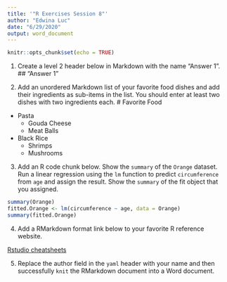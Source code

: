 ```yaml
---
title: '"R Exercises Session 8"'
author: "Edwina Luc"
date: "6/29/2020"
output: word_document
---
```


```r
knitr::opts_chunk$set(echo = TRUE)
```

1. Create a level 2 header below in Markdown with the name "Answer 1".
## "Answer 1"

2. Add an unordered Markdown list of your favorite food dishes and
add their ingredients as sub-items in the list. You should enter at least two
dishes with two ingredients each.
# Favorite Food
* Pasta
  * Gouda Cheese
  * Meat Balls

* Black Rice
  * Shrimps
  * Mushrooms

3. Add an R code chunk below. Show the `summary` of the `Orange` dataset. Run a
linear regression using the `lm` function to predict `circumference` from `age`
and assign the result. Show the `summary` of the fit object that you assigned. 
```r
summary(Orange)
fitted.Orange <- lm(circumference ~ age, data = Orange)
summary(fitted.Orange)

```

4. Add a RMarkdown format link below to your favorite R reference website.

[Rstudio cheatsheets](https://rstudio.com/resources/cheatsheets/)


5. Replace the author field in the `yaml` header with your name and then
successfully `knit` the RMarkdown document into a Word document.




